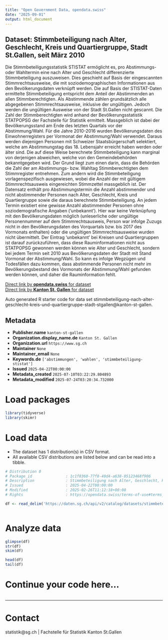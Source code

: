 ```yaml
---
title: "Open Government Data, opendata.swiss"
date: "2025-09-01"
output: html_document
---
```


## Dataset: Stimmbeteiligung nach Alter, Geschlecht, Kreis und Quartiergruppe, Stadt St.Gallen, seit März 2010

Die Stimmbeteiligungsstatistik STISTAT ermöglicht es, pro Abstimmungs- oder Wahltermin eine nach Alter und Geschlecht differenzierte Stimmbeteiligung auszuweisen. Dies geschieht auf Basis der eingescannten Stimmrechtsausweise, die mit soziodemographischen Informationen aus den Bevölkerungsdaten verknüpft werden. Die auf Basis der STISTAT-Daten ermittelte Stimmbeteiligung entspricht dem Anteil der Abstimmenden an allen Stimmberechtigten. Als Abstimmende zählen grundsätzlich alle abgegebenen Stimmrechtsausweise, inklusive der ungültigen. Jedoch werden die ungültigen Ausweise von der Stadt St.Gallen nicht gescannt. Die Zahl der Stimmberechtigten wird anhand der Bevölkerungsstatistik STATPOPSG der Fachstelle für Statistik ermittelt. Massgeblich ist dabei der Bevölkerungsstand am Ende des letzten Quartals vor der Abstimmung/Wahl. Für die Jahre 2010-2016 wurden Bevölkerungsdaten des Einwohnerregisters per Vormonat der Abstimmung/Wahl verwendet. Daraus werden diejenigen Personen mit Schweizer Staatsbürgerschaft selektiert, welche am Abstimmungstag das 18. Lebensjahr erreicht haben werden oder älter sind. Die auf diese Weise berechnete Stimmbeteiligung kann marginal von derjenigen abweichen, welche von den Gemeindebehörden bekanntgegeben wird. Der Grund liegt zum einen darin, dass die Behörden die Zahl der am Abstimmungs- bzw. Wahltag Stimmberechtigten dem Stimmregister entnehmen. Zum andern wird die Stimmbeteiligung vorlagenspezifisch ausgewiesen, wobei die Anzahl der mit gültigem Stimmrechtsausweis eingereichten Stimmzettel massgeblich ist. Der Datensatz enthält pro Abstimmungstermin die Anzahl abstimmender und nicht abstimmender Personen nach Alter,  Geschlecht, Kreis und Quartiergruppe sowie die daraus berechnete Stimmbeteiligung. An jedem Termin existiert eine gewisse Anzahl abstimmender Personen ohne soziodemografische Angaben ('unbekannt'). Hier war keine Verknüpfung mit den Bevölkerungsdaten möglich (unleserliche oder ungültige Personennummer auf dem Stimmrechtsausweis, Person war infolge Zuzugs nicht in den Bevölkerungsdaten des Vorquartals bzw. bis 2017 des Vormonats enthalten) oder die ungültigen Stimmrechtsausweise wurden nicht übermittelt. Der Eintrag 'unbekannt' bei Kreisen und Quartiergruppen ist darauf zurückzuführen, dass diese Rauminformationen nicht aus STATPOPSG gewonnen werden können wie Alter und Geschlecht, sondern bei jedem Termin seit 2010 aus Bevölkerungsdaten der Stadt mit Stand Vormonat der Abstimmung/Wahl. So kann es infolge Wegzügen und Todesfällen dazu kommen, dass abstimmende Personen nicht mehr im Bevölkerungsbestand des Vormonats der Abstimmung/Wahl gefunden werden können, und daher die Rauminformation fehlt.

[Direct link by **opendata.swiss** for dataset](https://opendata.swiss/de/dataset/stimmbeteiligung-nach-alter-geschlecht-kreis-und-quartiergruppe-stadt-st-gallen-seit-marz-2010-1)<br>
[Direct link by **Kanton St. Gallen** for dataset](https://daten.sg.ch/explore/dataset/stimmbeteiligung-nach-alter-geschlecht-kreis-und-quartiergruppe-stadt-stgallen/)

Auto generated R starter code for data set stimmbeteiligung-nach-alter-geschlecht-kreis-und-quartiergruppe-stadt-stgallen@kanton-st-gallen.

## Metadata

- **Publisher.name** `kanton-st-gallen`
- **Organization.display_name.de** `Kanton St. Gallen`
- **Organization.url** `https://www.sg.ch`
- **Maintainer** `None`
- **Maintainer_email** `None`
- **Keywords.de** `['abstimmungen', 'wahlen', 'stimmbeteiligung-stistat']`
- **Issued** `2025-04-22T00:00:00`
- **Metadata_created** `2025-07-10T03:22:29.804893`
- **Metadata_modified** `2025-07-24T03:20:34.732000`


# Load packages

```r

library(tidyverse)
library(skimr)

```

# Load data

-   The dataset has 1 distribution(s) in CSV format.
-   All available CSV distributions are listed below and can be read into a tibble.

```r

# Distribution 0
# Package_id               : 1c1f8360-77f8-40d4-a638-05123468f906
# Description              : Stimmbeteiligung nach Alter, Geschlecht, Kreis und Quartiergruppe, Stadt St.Gallen, seit März 2010 (csv)
# Issued                   : 2025-04-22T00:00:00
# Modified                 : 2025-02-26T11:12:18+00:00
# Rights                   : https://opendata.swiss/terms-of-use#terms_by

df <- read_delim('https://daten.sg.ch/api/v2/catalog/datasets/stimmbeteiligung-nach-alter-geschlecht-kreis-und-quartiergruppe-stadt-stgallen/exports/csv?use_labels=true')



```

# Analyze data

```r

glimpse(df)
str(df)
skim(df)

head(df)
tail(df)

```

# Continue your code here...

```r

```

------------------------------------------------------------------------

# Contact

statistik@sg.ch | Fachstelle für Statistik Kanton St.Gallen
